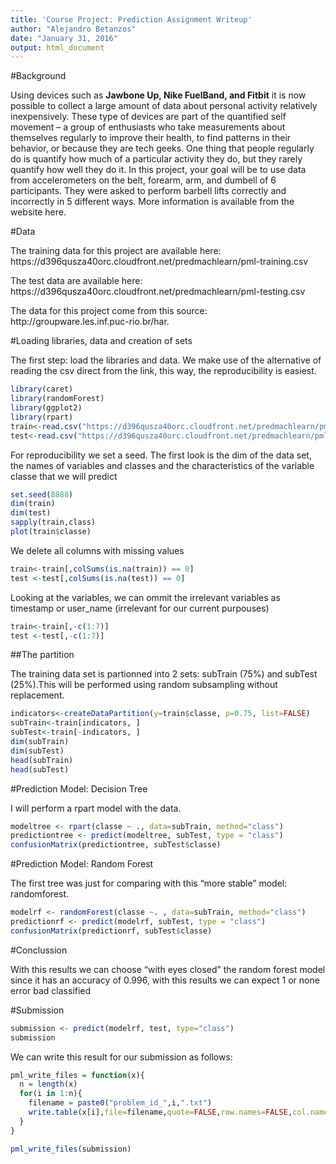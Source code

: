 ```yaml
---
title: 'Course Project: Prediction Assignment Writeup'
author: "Alejandro Betanzos"
date: "January 31, 2016"
output: html_document
---
```


#Background

Using devices such as **Jawbone Up, Nike FuelBand, and Fitbit** it is now possible to collect a large amount of data about personal activity relatively inexpensively. These type of devices are part of the quantified self movement – a group of enthusiasts who take measurements about themselves regularly to improve their health, to find patterns in their behavior, or because they are tech geeks. One thing that people regularly do is quantify how much of a particular activity they do, but they rarely quantify how well they do it. In this project, your goal will be to use data from accelerometers on the belt, forearm, arm, and dumbell of 6 participants. They were asked to perform barbell lifts correctly and incorrectly in 5 different ways. More information is available from the website here.

#Data

The training data for this project are available here:
https://d396qusza40orc.cloudfront.net/predmachlearn/pml-training.csv

The test data are available here:
https://d396qusza40orc.cloudfront.net/predmachlearn/pml-testing.csv

The data for this project come from this source:
http://groupware.les.inf.puc-rio.br/har.

#Loading libraries, data and creation of sets

The first step: load the libraries and data. We make use of the alternative of reading the csv direct from the link, this way, the reproducibility is easiest.

```r
library(caret)
library(randomForest)
library(ggplot2)
library(rpart)
train<-read.csv("https://d396qusza40orc.cloudfront.net/predmachlearn/pml-training.csv",na.strings=c("NA","#DIV/0!", ""))
test<-read.csv("https://d396qusza40orc.cloudfront.net/predmachlearn/pml-testing.csv",na.strings=c("NA","#DIV/0!", ""))
```

For reproducibility we set a seed. The first look is the dim of the data set, the names of variables and classes and the characteristics of the variable classe that we will predict 

```r
set.seed(8888)
dim(train)
dim(test)
sapply(train,class)
plot(train$classe)
```

We delete all columns with missing values

```r
train<-train[,colSums(is.na(train)) == 0]
test <-test[,colSums(is.na(test)) == 0]
```

Looking at the variables, we can ommit the irrelevant variables as timestamp or user_name (irrelevant for our current purpouses)

```r
train<-train[,-c(1:7)]
test <-test[,-c(1:7)]
```

##The partition

The training data set is partionned into 2 sets: subTrain (75%) and subTest (25%).This will be performed using random subsampling without replacement.


```r
indicators<-createDataPartition(y=train$classe, p=0.75, list=FALSE)
subTrain<-train[indicators, ] 
subTest<-train[-indicators, ]
dim(subTrain)
dim(subTest)
head(subTrain)
head(subTest)
```


\newpage

#Prediction Model: Decision Tree

I will perform a rpart model with the data.

```r
modeltree <- rpart(classe ~ ., data=subTrain, method="class")
predictiontree <- predict(modeltree, subTest, type = "class")
confusionMatrix(predictiontree, subTest$classe)
```

#Prediction Model: Random Forest

The first tree was just for comparing with this "more stable" model: randomforest.

```r
modelrf <- randomForest(classe ~. , data=subTrain, method="class")
predictionrf <- predict(modelrf, subTest, type = "class")
confusionMatrix(predictionrf, subTest$classe)
```

#Conclussion

With this results we can choose "with eyes closed" the random forest model since it has an accuracy of 0.996, with this results we can expect 1 or none error bad classified

\newpage
#Submission

```r
submission <- predict(modelrf, test, type="class")
submission
```

We can write this result for our submission as follows:

```r
pml_write_files = function(x){
  n = length(x)
  for(i in 1:n){
    filename = paste0("problem_id_",i,".txt")
    write.table(x[i],file=filename,quote=FALSE,row.names=FALSE,col.names=FALSE)
  }
}

pml_write_files(submission)

```
